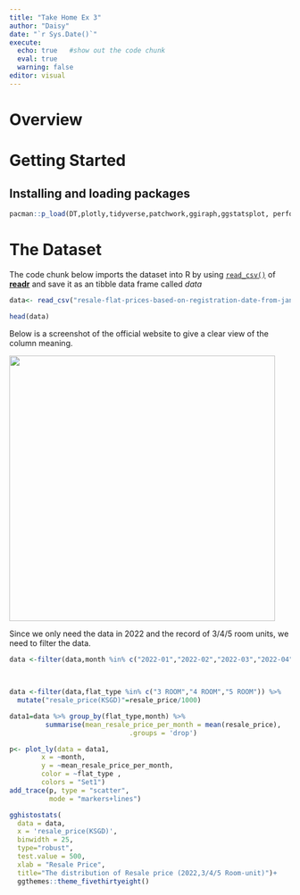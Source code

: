 ```yaml
---
title: "Take Home Ex 3"
author: "Daisy"
date: "`r Sys.Date()`"
execute: 
  echo: true   #show out the code chunk
  eval: true
  warning: false
editor: visual
---
```


# **Overview**

# **Getting Started**

## **Installing and loading packages**

```r
pacman::p_load(DT,plotly,tidyverse,patchwork,ggiraph,ggstatsplot, performance)
```

# The Dataset

The code chunk below imports the dataset into R by using [`read_csv()`](https://readr.tidyverse.org/reference/read_delim.html) of [**readr**](https://readr.tidyverse.org/index.html) and save it as an tibble data frame called *data*

```r
data<- read_csv("resale-flat-prices-based-on-registration-date-from-jan-2017-onwards.csv")
```

```r
head(data)

```

Below is a screenshot of the official website to give a clear view of the column meaning.

![](column.png){fig-align="center" width="476"}

Since we only need the data in 2022 and the record of 3/4/5 room units, we need to filter the data.

```r
data <-filter(data,month %in% c("2022-01","2022-02","2022-03","2022-04","2022-05","2022-06","2022-07","2022-08","2022-09","2022-10","2022-11","2022-12"))
  
  
```

```r
data <-filter(data,flat_type %in% c("3 ROOM","4 ROOM","5 ROOM")) %>%
  mutate("resale_price(KSGD)"=resale_price/1000)
```

```r
data1=data %>% group_by(flat_type,month) %>%
         summarise(mean_resale_price_per_month = mean(resale_price),
                              .groups = 'drop')
```

```r
p<- plot_ly(data = data1,
        x = ~month, 
        y = ~mean_resale_price_per_month,
        color = ~flat_type , 
        colors = "Set1") 
add_trace(p, type = "scatter",
          mode = "markers+lines")
```

```r
gghistostats(
  data = data,
  x = 'resale_price(KSGD)',
  binwidth = 25,
  type="robust",
  test.value = 500,
  xlab = "Resale Price",
  title="The distribution of Resale price (2022,3/4/5 Room-unit)")+
  ggthemes::theme_fivethirtyeight()
```

```r

```
